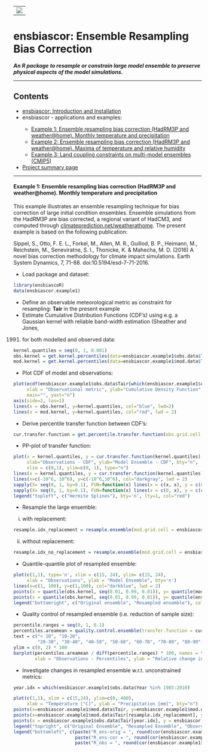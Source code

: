 <!-- R-Forge Logo -->


<table border="0" width="100%" cellspacing="0" cellpadding="0">
<tr>
<td>
<img src="logo.png" />
</td> 
</tr>
</table>

<!-- get project title  -->
<!-- own website starts here, the following may be changed as you like -->

<h1>ensbiascor: Ensemble Resampling Bias Correction</h1>
<em><p><strong>An R package to resample or constrain large model ensemble to preserve physical aspects of the model simulations.
</strong> </p></em>

<!-- menu -->
<hr>
<h2>Contents</h2>
<ul>
  <li><a href="index.html">ensbiascor: Introduction and Installation</a></li> 
	<li>ensbiascor - applications and examples:</li>
	<ul>
		<li><a href="Sippel_etal_2016_ESD_example.html">Example 1: Ensemble resampling bias correction (HadRM3P and weather@home). Monthly temperature and precipitation</a></li>
		<li><a href="Sippel_etal_2016_BAMS_example.html">Example 2: Ensemble resampling bias correction (HadRM3P and weather@home). Maxima of temperature and relative humidity</a></li>
		<li><a href="Sippel_etal_2017_land_coupling_example.html">Example 3: Land coupling constraints on multi-model ensembles (CMIP5)</a></li>
	</ul>
	<li><a href="http://r-forge.r-project.org/projects/ensbiascor/">Project summary page</a></li>
</ul>
<hr>
<!-- end of menu -->


#### Example 1: Ensemble resampling bias correction (HadRM3P and weather@home). Monthly temperature and precipitation

This example illustrates an ensemble resampling technique for bias correction of large initial condition ensembles. Ensemble simulations from the HadRM3P are bias corrected, a regional variant of HadCM3, and computed through <a href="http://climateprediction.net/weatherathome/"> climateprediction.net/weatherathome</a>. 
The present example is based on the following publication:

Sippel, S., Otto, F. E. L., Forkel, M., Allen, M. R., Guillod, B. P., Heimann, M., Reichstein, M., Seneviratne, S. I., Thonicke, K. & Mahecha, M. D. (2016) A novel bias correction methodology for climate impact simulations. Earth System Dynamics, 7, 71-88. doi:10.5194/esd-7-71-2016.

- Load package and dataset:
```r
library(ensbiascoR)
data(ensbiascor.example1)
```
- Define an observable meteorological metric as constraint for resampling: **Tair** in the present example
- Estimate Cumulative Distribution Functions (CDF's) using e.g. a Gaussian kernel with reliable band-width estimation (Sheather and Jones, 
1991) for both modelled and observed data:
```r
kernel.quantiles = seq(0, 1, 0.001)
obs.kernel = get.kernel.percentiles(data=ensbiascor.example1$obs.data$Tair[which(ensbiascor.example1$obs.data$Year %in% 1985:2010)], kernel.quantiles = kernel.quantiles)
mod.kernel = get.kernel.percentiles(data=ensbiascor.example1$mod.data$Tair, kernel.quantiles = kernel.quantiles)
```

- Plot CDF of model and observations:
```r
plot(ecdf(ensbiascor.example1$obs.data$Tair[which(ensbiascor.example1$obs.data$Year %in% 1985:2010)]), bty='n', 
     xlab = "Observational metric", ylab="Cumulative Density Function", xlim=c(14,25), 
     main="", yaxt="n")
axis(side=2, las=1)
lines(x = obs.kernel, y=kernel.quantiles, col="blue", lwd=2)
lines(x = mod.kernel, y=kernel.quantiles, col="red", lwd = 2)
```

- Derive percentile transfer function between CDF's:
```r
cur.transfer.function = get.percentile.transfer.function(obs.grid.cell = ensbiascor.example1$obs.data$Tair, mod.grid.cell = ensbiascor.example1$mod.data$Tair)
```

- PP-plot of transfer function:
```r
plot(x = kernel.quantiles, y = cur.transfer.function(kernel.quantiles), 
     xlab="Observations - CDF", ylab="Model Ensemble - CDF", bty="n",
     xlim = c(0,1), ylim=c(0, 1), type="n")
lines(x = kernel.quantiles, y = cur.transfer.function(kernel.quantiles), col="red")
lines(x=c(-10^6, 10^6), y=c(-10^6,10^6), col="darkgray", lwd = 2)
sapply(X= seq(0, 1, by=0.1), FUN=function(x) lines(x = c(x, x), y = c(0, cur.transfer.function(x)), lty=2, col="black"))
sapply(X= seq(0, 1, by=0.1), FUN=function(x) lines(x = c(0, x), y = c(cur.transfer.function(x), cur.transfer.function(x)), lty = 2, col="black"))
legend("topleft", c("Hermite Splines"), bty='n', lty=1, col="red")
```

- Resample the large ensemble:

i. with replacement:
```r
resample.idx_replacement = resample.ensemble(mod.grid.cell = ensbiascor.example1$mod.data$Tair, transfer.function= cur.transfer.function, replacement = T, sample.size=10000)
```
ii. without replacement:
```r
resample.idx_no_replacement = resample.ensemble(mod.grid.cell = ensbiascor.example1$mod.data$Tair, transfer.function= cur.transfer.function, replacement = F, sample.size=1000, search.radius = 0.5)
```

- Quantile-quantile plot of resampled ensemble:
```r
plot(c(1,1), type='n', xlim = c(15, 24), ylim= c(15, 24),
     xlab = "Observations", ylab = "Model Ensemble", bty='n')
lines(x=c(1, 100), y=c(1,100), col="darkblue", lwd = 2)
points(x = quantile(obs.kernel, seq(0.01, 0.99, 0.01)), y= quantile(mod.kernel, seq(0.01, 0.99, 0.01)), col="red", pch = 16, cex = 0.8)
points(x = quantile(obs.kernel, seq(0.01, 0.99, 0.01)), y= quantile(ensbiascor.example1$mod.data$Tair[resample.idx_replacement], seq(0.01, 0.99, 0.01)), col="black", pch = 16, cex = 0.8)
legend("bottomright", c("Original ensemble", "Resampled ensemble"), col=c("red", "black"), bty='n', pch = 16)
```

- Quality control of resampled ensemble (i.e. reduction of sample size):
```r
percentile.ranges = seq(0, 1, 0.1)
percentiles.areamean = quality.control.ensemble(transfer.function = cur.transfer.function, percentile.ranges)
text = c("< 10", "10-20",       
         "20-30", "30-40", "40-50", "50-60", "60-70", "70-80", "80-90", "> 90")
ylim = c(0, 2) * 100
barplot(percentiles.areamean / diff(percentile.ranges) * 100, names = text, ylim = ylim,
        xlab = "Observations - Percentiles", ylab = "Relative change in sample size [%]")
```

- Investigate changes in resampled ensemble w.r.t. unconstrained metrics:
```r
year.idx = which(ensbiascor.example1$obs.data$Year %in% 1985:2010)

plot(c(1,1), xlim = c(15,24), ylim=c(0, 400),
     xlab = "Temperature [°C]", ylab = "Precipitation [mm]", bty="n")
points(x=ensbiascor.example1$mod.data$Tair, y=ensbiascor.example1$mod.data$Precip, col = "darkred", pch = 16, cex = 0.5)
points(x=ensbiascor.example1$mod.data$Tair[resample.idx_replacement], y=ensbiascor.example1$mod.data$Precip[resample.idx_replacement], col = "darkblue", pch=16, cex = 0.5)
points(x = ensbiascor.example1$obs.data$Tair[year.idx], y = ensbiascor.example1$obs.data$Precip[year.idx], col = "black", pch = 16, cex = 1)
legend("topright", c("Original Ensemble", "Resampled Ensemble", "Observations"), pch = 16, col=c("darkred", "darkblue", "black"), bty='n')
legend("bottomleft", c(paste("R_ens-orig = ", round(cor(ensbiascor.example1$mod.data$Tair, ensbiascor.example1$mod.data$Precip), 2), sep=""),
                       paste("R_ens-cor = ", round(cor(ensbiascor.example1$mod.data$Tair[resample.idx_replacement], ensbiascor.example1$mod.data$Precip[resample.idx_replacement]), 2), sep=""),
                       paste("R_obs = ", round(cor(ensbiascor.example1$obs.data$Tair[year.idx], ensbiascor.example1$obs.data$Precip[year.idx]), 2), sep="")), text.col=c("darkred", "darkblue", "black"), bty="n")
```








